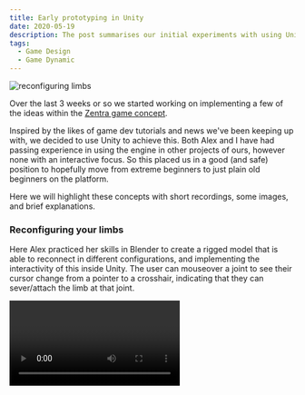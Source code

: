 ```yaml
---
title: Early prototyping in Unity
date: 2020-05-19
description: The post summarises our initial experiments with using Unity to prototype a game idea.
tags:
  - Game Design
  - Game Dynamic
---
```


![reconfiguring limbs](./reconfigure.png)

Over the last 3 weeks or so we started working on implementing a few of the ideas within the [Zentra game concept](./making-maps).

Inspired by the likes of game dev tutorials and news we've been keeping up with, we decided to use Unity to achieve this. Both Alex and I have had passing experience in using the engine in other projects of ours, however none with an interactive focus. So this placed us in a good (and safe) position to hopefully move from extreme beginners to just plain old beginners on the platform.

Here we will highlight these concepts with short recordings, some images, and brief explanations.

### Reconfiguring your limbs

Here Alex practiced her skills in Blender to create a rigged model that is able to reconnect in different configurations, and implementing the interactivity of this inside Unity. The user can mouseover a joint to see their cursor change from a pointer to a crosshair, indicating that they can sever/attach the limb at that joint.


<Video videoSrcURL="https://www.youtube.com/embed/-6KslNEnLus" videoTitle="Reconfiguring limbs" />

We found this to be a satisfying and simple interaction that gives a familiar feeling of popping off a doll's limbs as a kid. We might have thought of adding the satisfying popping sound too.

Eventually something like this could serve as an interface to reconfigure your body throughout, or at given moments, in a game - much like a character selection/ personalisation menu. Alternatively it might be possible to pop limbs on and off in a similar way during gameplay, rather than in a separate interface view.

This exercise was useful for us in figuring out how a character can be split up into separate autonomous parts, that can be treated as characters in their own right. The discrete body parts shown in the video - the head, torso, arms and legs - are each separate models, individually rigged. We then attach and detach them by parenting them to their respective positions in Unity.

### Playing an arm

One part of the Zentra map was designed to be completed by a severed arm. The goal of this was to round up animals and get them in their pen. To achieve this we quickly placed in the pen and some obstacles, alongside the AI agents so that we could begin interacting with the world. The clips in the following playlist illustrate some of the character actions and incteractions.

<Video videoSrcURL="https://www.youtube.com/embed/videoseries?list=PLhzcrKkJOlAVU7Icx57gVxaaebVZsp-HR" videoTitle="Reconfiguring limbs" />

For now the environment is just a flat, regular plane, but this was enough to start playing around with things like character controllers, camera motion or interactions with NPCs.

![top-down scene view](./scene-top-down.png)

#### The character

We animated the severed arm to give it the ability to crawl, wave, point, and grab. These are the core actions required to complete this scenario. In the designed level map in Zentra you would have to summon an animal, climb on it’s back, and then direct it into the pen.

#### Basic movements

We implemented basic WASD controls to move around the world and added the ability to jump with the Spacebar. We also implemented keyboard and mouse controls for the actions of waving, pointing, grabbing and releasing.

#### The camera

We used a mix of first and third person views here. The third person camera gives you scope of the area, and the first person gives you both a sense of embodiment, and precision in “aiming” the animals around the field.

#### The NPCs

At first we used simple shapes for prototyping with highlighting of different colors to indicate their current state/behavior. We later replaced these with “Chompers”, which come fully animated and skinned from one of Unity’s sample asset packs. They immediately gave us some feeling of life in the scene.

![two chompers](./chompers.png)
